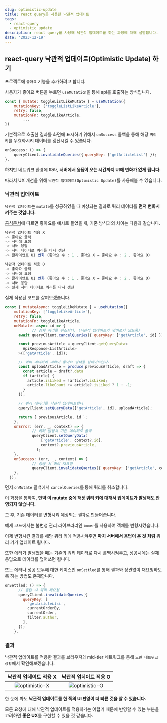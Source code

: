 ```yaml
---
slug: optimistic-update
title: react query를 사용한 낙관적 업데이트
tags:
  - react-query
  - optimistic update
description: react query를 사용해 낙관적 업데이트를 하는 과정에 대해 설명합니다.
date: '2023-12-19'
---
```


## react-query 낙관적 업데이트(Optimistic Update) 하기

프로젝트에 `좋아요` 기능을 추가하려고 합니다.

사용자가 좋아요 버튼을 누르면 `useMutation`을 통해 api를 호출하는 방식입니다.

```jsx
const { mutate: toggleListLikeMutate } = useMutation({
    mutationKey: ['toggleListLikeArticle'],
    retry: false,
    mutationFn: toggleLikeArticle,
		...
})
```

기본적으로 호출한 결과를 화면에 표시하기 위해서 `onSuccess` 콜백을 통해 해당 `쿼리 키`를 무효화시켜 데이터를 갱신시킬 수 있습니다.

```jsx
onSuccess: () => {
    queryClient.invalidateQueries({ queryKey: ['getArticleList'] });
},
```

하지만 네트워크 환경에 따라, **서버에서 응답이 오는 시간까지 UI에 변화가 없게 됩니다.**

따라서 UX 개선을 위해 `낙관적 업데이트(Optimistic Update)`를 사용해볼 수 있습니다.

### 낙관적 업데이트

`낙관적 업데이트`는 `mutate`를 성공하였을 때 예상되는 결과로 쿼리 데이터를 **먼저 변화시켜주는 것입니다.**

[공식문서](https://tanstack.com/query/latest/docs/react/guides/optimistic-updates)에 따르면 좋아요를 예시로 들었을 때, 기존 방식과의 차이는 다음과 같습니다.

```jsx
낙관적 업데이트 적용 X
-> 좋아요 클릭
-> 서버에 요청
-> 서버 응답
-> 서버 데이터로 쿼리를 다시 갱신
-> 클라이언트 UI 변화 (좋아요 수 : 1 , 좋아요 X → 좋아요 수 : 2 , 좋아요 O)
```

```jsx
낙관적 업데이트 적용 O
-> 좋아요 클릭
-> 서버에 요청
-> 클라이언트 UI 변화 (좋아요 수 : 1 , 좋아요 X → 좋아요 수 : 2 , 좋아요 O)
-> 서버 응답
-> 실제 서버 데이터로 쿼리를 다시 갱신
```

실제 적용된 코드를 살펴보겠습니다.

```jsx
const { mutateAsync: toggleLikeMutate } = useMutation({
    mutationKey: ['toggleLikeArticle'],
    retry: false,
    mutationFn: toggleLikeArticle,
    onMutate: async id => {
			// 상세 쿼리를 취소한다. (낙관적 업데이트가 덮어쓰지 않도록)
      await queryClient.cancelQueries({ queryKey: ['getArticle', id] });

      const previousArticle = queryClient.getQueryData<
        ApiResponse<ListArticle>
      >(['getArticle', id]);

      // 쿼리 데이터에 대하여 좋아요 상태를 업데이트한다.
      const uploadArticle = produce(previousArticle, draft => {
        const article = draft?.data;
        if (article) {
          article.isLiked = !article?.isLiked;
          article.likeCount += article?.isLiked ? 1 : -1;
        }
      });

      // 쿼리 데이터를 낙관적 업데이트한다.
      queryClient.setQueryData(['getArticle', id], uploadArticle);

      return { previousArticle, id };
    },
    onError: (err, _, context) => {
			// 에러 발생시 기존 데이터로 롤백
			queryClient.setQueryData(
		        ['getArticle', context?.id],
		        context?.previousArticle,
		      );
    },
    onSuccess: (err, _, context) => {
			// 성공 시 쿼리 재요청
			queryClient.invalidateQueries({ queryKey: ['getArticle', context?.id] });
    },
  });
```

먼저 `onMutate` 콜백에서 `cancelQueries`를 통해 쿼리를 취소합니다.

이 과정을 통하여, **만약 이 mutate 중에 해당 쿼리 키에 대해서 업데이트가 발생해도 반영되지 않습니다.**

그 후, 기존 데이터를 변형시켜 예상되는 결과로 만들어줍니다.

예제 코드에서는 불변성 관리 라이브러리인 `immer`를 사용하여 객체를 변형시켰습니다.

이제 변형시킨 결과를 해당 쿼리 키에 적용시켜주면 **마치 서버에서 응답이 온 것 처럼** 쿼리 키가 업데이트 됩니다.

또한 에러가 발생했을 때는 기존의 쿼리 데이터로 다시 롤백시켜주고, 성공시에는 실제 응답으로 데이터를 덮어쓰면 됩니다.

또는 에러나 성공 모두에 대한 케이스인 `onSettled`를 통해 결과와 상관없이 재요청하도록 하는 방법도 존재합니다.

```jsx
onSettled: () => {
      // 응답 시 쿼리 재요청
      queryClient.invalidateQueries({
        queryKey: [
          'getArticleList',
          currentOrderBy,
          currentOrder,
          filter.author,
        ],
      });
    },
```

### 결과

낙관적 업데이트를 적용한 결과를 브라우저의 mid-tier 네트워크를 통해 `느린 네트워크 상황`에서 확인해보겠습니다.

|                     낙관적 업데이트 적용 X                      |                     낙관적 업데이트 적용 O                      |
| :-------------------------------------------------------------: | :-------------------------------------------------------------: |
| ![optimistic-X](/posts/blog/optimistic-update/optimistic-X.gif) | ![optimistic-O](/posts/blog/optimistic-update/optimistic-O.gif) |

한 눈에 봐도 **낙관적 업데이트를 한 쪽의 UI 반영이 더 빠른 것을 알 수 있습니다.**

모든 요청에 대해 낙관적 업데이트를 적용하기는 어렵기 때문에 반영할 수 있는 부분을 고려하면 **좋은 UX**를 구현할 수 있을 것 같습니다.
